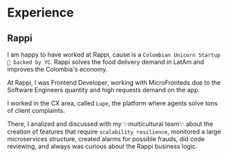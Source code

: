 
# Experience

## Rappi

I am happy to have worked at Rappi, cause is a `Colombian Unicorn Startup 🦄 backed by YC`. Rappi solves the food delivery demand in LatAm and improves the Colombia's economy.

At Rappi, I was Frontend Developer, working with MicroFronteds due to the Software Engineers quantity and high requests demand on the app.

I worked in the CX area, called `Lupe`, the platform where agents solve tons of client complaints.

There, I analized and discussed with my ✨multicultural team✨ about the creation of features that require `scalability resilience`, monitored a large microservices structure, created alarms for possible frauds, did code reviewing, and always was curious about the Rappi business logic.
